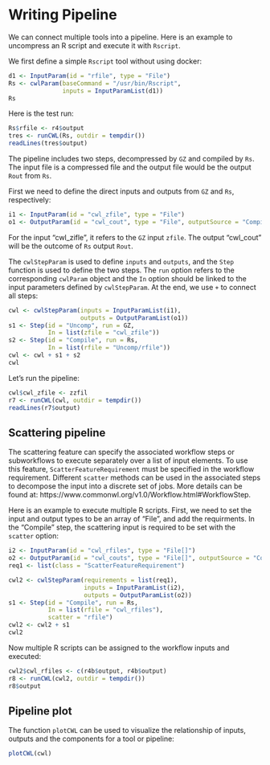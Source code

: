 # Writing Pipeline
We can connect multiple tools into a pipeline. Here is an example to uncompress an R script and execute it with `Rscript`.

We first define a simple `Rscript` tool without using docker:
```r
d1 <- InputParam(id = "rfile", type = "File")
Rs <- cwlParam(baseCommand = "/usr/bin/Rscript",
               inputs = InputParamList(d1))
Rs
```

Here is the test run:
```r
Rs$rfile <- r4$output
tres <- runCWL(Rs, outdir = tempdir())
readLines(tres$output)
```

The pipeline includes two steps, decompressed by `GZ` and compiled by `Rs`. The input file is a compressed file and the output file would be the output `Rout` from `Rs`.

First we need to define the direct inputs and outputs from `GZ` and `Rs`, respectively:
```r
i1 <- InputParam(id = "cwl_zfile", type = "File")
o1 <- OutputParam(id = "cwl_cout", type = "File", outputSource = "Compile/output")
```
For the input "cwl_zifle", it refers to the `GZ` input `zfile`.  The output "cwl_cout" will be the outcome of `Rs` output `Rout`.

The `cwlStepParam` is used to define `inputs` and `outputs`, and the `Step` function is used to define the two steps. The `run` option refers to the corresponding `cwlParam` object and the `In` option should be linked to the input parameters defined by `cwlStepParam`. At the end, we use `+` to connect all steps:
```r
cwl <- cwlStepParam(inputs = InputParamList(i1),
                    outputs = OutputParamList(o1))
s1 <- Step(id = "Uncomp", run = GZ,
           In = list(zfile = "cwl_zfile"))
s2 <- Step(id = "Compile", run = Rs,
           In = list(rfile = "Uncomp/rfile"))
cwl <- cwl + s1 + s2
cwl
```

Let's run the pipeline:
```r
cwl$cwl_zfile <- zzfil
r7 <- runCWL(cwl, outdir = tempdir())
readLines(r7$output)
```

## Scattering pipeline
The scattering feature can specify the associated workflow steps or subworkflows to execute separately over a list of input elements. To use this feature, `ScatterFeatureRequirement` must be specified in the workflow requirement. Different `scatter` methods can be used in the associated steps to decompose the input into a discrete set of jobs. More details can be found at: https://www.commonwl.org/v1.0/Workflow.html#WorkflowStep.

Here is an example to execute multiple R scripts. First, we need to set the input and output types to be an array of "File", and add the requirments. In the "Compile" step, the scattering input is required to be set with the `scatter` option:
```r
i2 <- InputParam(id = "cwl_rfiles", type = "File[]")
o2 <- OutputParam(id = "cwl_couts", type = "File[]", outputSource = "Compile/output")
req1 <- list(class = "ScatterFeatureRequirement")

cwl2 <- cwlStepParam(requirements = list(req1),
                     inputs = InputParamList(i2),
                     outputs = OutputParamList(o2))
s1 <- Step(id = "Compile", run = Rs,
           In = list(rfile = "cwl_rfiles"),
           scatter = "rfile")
cwl2 <- cwl2 + s1
cwl2
```

Now multiple R scripts can be assigned to the workflow inputs and executed:
```r
cwl2$cwl_rfiles <- c(r4b$output, r4b$output)
r8 <- runCWL(cwl2, outdir = tempdir())
r8$output
```

## Pipeline plot
The function `plotCWL` can be used to visualize the relationship of inputs, outputs and the components for a tool or pipeline:

```r
plotCWL(cwl)
```
